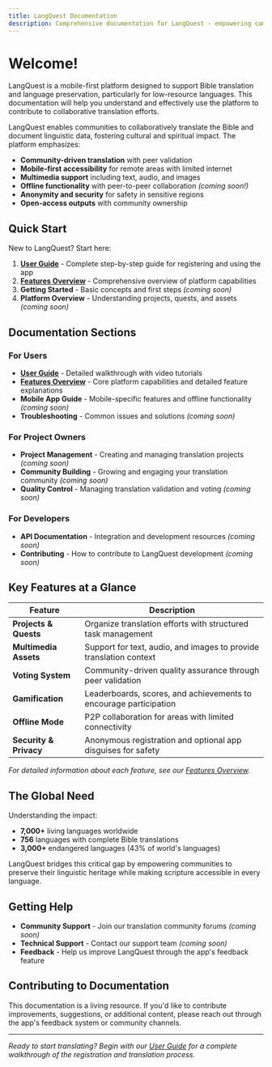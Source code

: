 ```yaml
---
title: LangQuest Documentation
description: Comprehensive documentation for LangQuest - empowering communities to translate and preserve languages
---
```


# Welcome!

LangQuest is a mobile-first platform designed to support Bible translation and language preservation, particularly for low-resource languages. This documentation will help you understand and effectively use the platform to contribute to collaborative translation efforts.


LangQuest enables communities to collaboratively translate the Bible and document linguistic data, fostering cultural and spiritual impact. The platform emphasizes:

- **Community-driven translation** with peer validation
- **Mobile-first accessibility** for remote areas with limited internet
- **Multimedia support** including text, audio, and images
- **Offline functionality** with peer-to-peer collaboration *(coming soon!)*
- **Anonymity and security** for safety in sensitive regions
- **Open-access outputs** with community ownership

## Quick Start

New to LangQuest? Start here:

1. **[User Guide](/docs/user-guide)** - Complete step-by-step guide for registering and using the app
2. **[Features Overview](/docs/features)** - Comprehensive overview of platform capabilities
3. **Getting Started** - Basic concepts and first steps *(coming soon)*
4. **Platform Overview** - Understanding projects, quests, and assets *(coming soon)*

## Documentation Sections

### For Users
- **[User Guide](/docs/user-guide)** - Detailed walkthrough with video tutorials
- **[Features Overview](/docs/features)** - Core platform capabilities and detailed feature explanations
- **Mobile App Guide** - Mobile-specific features and offline functionality *(coming soon)*
- **Troubleshooting** - Common issues and solutions *(coming soon)*

### For Project Owners
- **Project Management** - Creating and managing translation projects *(coming soon)*
- **Community Building** - Growing and engaging your translation community *(coming soon)*
- **Quality Control** - Managing translation validation and voting *(coming soon)*

### For Developers
- **API Documentation** - Integration and development resources *(coming soon)*
- **Contributing** - How to contribute to LangQuest development *(coming soon)*

## Key Features at a Glance

| Feature | Description |
|---------|-------------|
| **Projects & Quests** | Organize translation efforts with structured task management |
| **Multimedia Assets** | Support for text, audio, and images to provide translation context |
| **Voting System** | Community-driven quality assurance through peer validation |
| **Gamification** | Leaderboards, scores, and achievements to encourage participation |
| **Offline Mode** | P2P collaboration for areas with limited connectivity |
| **Security & Privacy** | Anonymous registration and optional app disguises for safety |

*For detailed information about each feature, see our [Features Overview](/docs/features).*

## The Global Need

Understanding the impact:

- **7,000+** living languages worldwide
- **756** languages with complete Bible translations
- **3,000+** endangered languages (43% of world's languages)

LangQuest bridges this critical gap by empowering communities to preserve their linguistic heritage while making scripture accessible in every language.

## Getting Help

- **Community Support** - Join our translation community forums *(coming soon)*
- **Technical Support** - Contact our support team *(coming soon)*
- **Feedback** - Help us improve LangQuest through the app's feedback feature

## Contributing to Documentation

This documentation is a living resource. If you'd like to contribute improvements, suggestions, or additional content, please reach out through the app's feedback system or community channels.

---

*Ready to start translating? Begin with our [User Guide](/docs/user-guide) for a complete walkthrough of the registration and translation process.*
